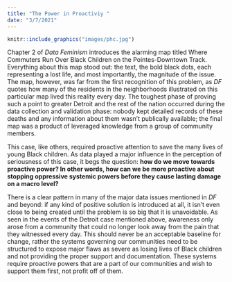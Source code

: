 ```yaml
---
title: "The Power in Proactiviy "
date: "3/7/2021"
---
```


```r
knitr::include_graphics("images/phc.jpg")
```

Chapter 2 of *Data Feminism* introduces the alarming map titled Where Commuters Run Over Black Children on the Pointes-Downtown Track. Everything about this map stood out: the text, the bold black dots, each representing a lost life, and most importantly, the magnitude of the issue. The map, however, was far from the first recognition of this problem, as *DF* quotes how many of the residents in the neighborhoods illustrated on this particular map lived this reality every day. The toughest phase of proving such a point to greater Detroit and the rest of the nation occurred during the data collection and validation phase: nobody kept detailed records of these deaths and any information about them wasn't publically available; the final map was a product of leveraged knowledge from a group of community members.  

This case, like others, required proactive attention to save the many lives of young Black children. As data played a major influence in the perception of seriousness of this case, it begs the question: **how do we move towards proactive power? In other words, how can we be more proactive about stopping oppressive systemic powers before they cause lasting damage on a macro level?**  

There is a clear pattern in many of the major data issues mentioned in *DF* and beyond: if any kind of positive solution is introduced at all, it isn't even close to being created until the problem is so big that it is unavoidable. As seen in the events of the Detroit case mentioned above, awareness only arose from a community that could no longer look away from the pain that they witnessed every day. Τhis should never be an acceptable baseline for change, rather the systems governing our communities need to be structured to expose major flaws as severe as losing lives of Black children and not providing the proper support and documentation. These systems require proactive powers that are a part of our communities and wish to support them first, not profit off of them. 
